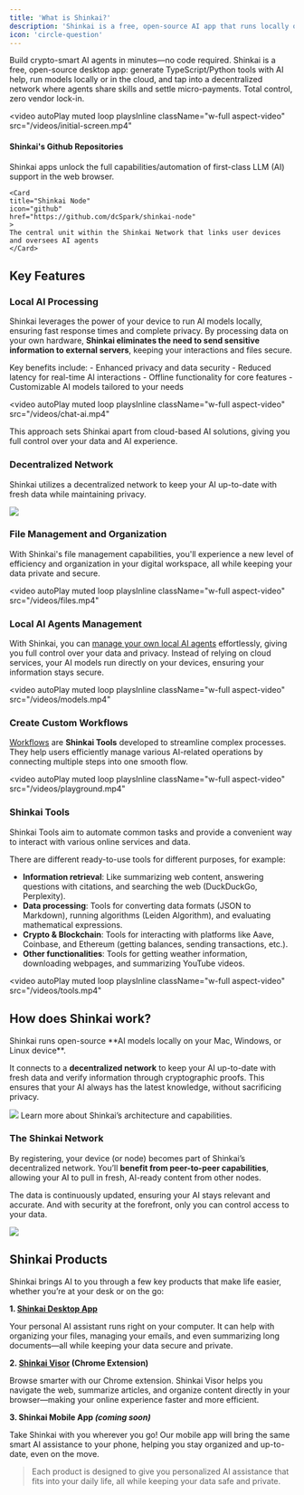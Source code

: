 ```yaml
---
title: 'What is Shinkai?'
description: 'Shinkai is a free, open-source AI app that runs locally on your computer'
icon: 'circle-question'
---
```


Build crypto-smart AI agents in minutes—no code required.
Shinkai is a free, open-source desktop app: generate TypeScript/Python tools with AI help, run models locally or in the cloud, and tap into a decentralized network where agents share skills and settle micro-payments. Total control, zero vendor lock-in.


<video
  autoPlay
  muted
  loop
  playsInline
  className="w-full aspect-video"
  src="/videos/initial-screen.mp4"
></video>

#### Shinkai's Github Repositories

<CardGroup cols={2}>
    <Card 
    title="Shinkai Apps"
    icon="github"
    href="https://github.com/dcSpark/shinkai-apps"
    >
    Shinkai apps unlock the full capabilities/automation of first-class LLM (AI) support in the web browser. 
    </Card>

    <Card
    title="Shinkai Node"
    icon="github"
    href="https://github.com/dcSpark/shinkai-node"
    >
    The central unit within the Shinkai Network that links user devices and oversees AI agents
    </Card>
</CardGroup>


## Key Features

### Local AI Processing

Shinkai leverages the power of your device to run AI models locally, ensuring fast response times and complete privacy. 
By processing data on your own hardware, **Shinkai eliminates the need to send sensitive information to external servers**, keeping your interactions and files secure.

<Note>
Key benefits include:
- Enhanced privacy and data security
- Reduced latency for real-time AI interactions
- Offline functionality for core features
- Customizable AI models tailored to your needs
</Note>

<video
  autoPlay
  muted
  loop
  playsInline
  className="w-full aspect-video"
  src="/videos/chat-ai.mp4"
></video>


<Tip>This approach sets Shinkai apart from cloud-based AI solutions, giving you full control over your data and AI experience.</Tip>

### Decentralized Network
Shinkai utilizes a decentralized network to keep your AI up-to-date with fresh data while maintaining privacy. 

<Frame>
  <img src="/images/subscriptions.jpg" style={{ borderRadius: '0.5rem' }} />
</Frame>

### File Management and Organization

With Shinkai's file management capabilities, you'll experience a new level of efficiency and organization in your digital workspace, all while keeping your data private and secure.

<video
  autoPlay
  muted
  loop
  playsInline
  className="w-full aspect-video"
  src="/videos/files.mp4"
></video>

### Local AI Agents Management
With Shinkai, you can [manage your own local AI agents](/basics/ai-agents) effortlessly, giving you full control over your data and privacy. Instead of relying on cloud services, your AI models run directly on your devices, ensuring your information stays secure.

<video
  autoPlay
  muted
  loop
  playsInline
  className="w-full aspect-video"
  src="/videos/models.mp4"
></video>

### Create Custom Workflows
[Workflows](/advanced/workflows) are **Shinkai Tools** developed to streamline complex processes. 
They help users efficiently manage various AI-related operations by connecting multiple steps into one smooth flow.


<video
  autoPlay
  muted
  loop
  playsInline
  className="w-full aspect-video"
  src="/videos/playground.mp4"
></video>

### Shinkai Tools
Shinkai Tools aim to automate common tasks and provide a convenient way to interact with various online services and data.

There are different ready-to-use tools for different purposes, for example:

- **Information retrieval**: Like summarizing web content, answering questions with citations, and searching the web (DuckDuckGo, Perplexity).
- **Data processing**: Tools for converting data formats (JSON to Markdown), running algorithms (Leiden Algorithm), and evaluating mathematical expressions.
- **Crypto & Blockchain**: Tools for interacting with platforms like Aave, Coinbase, and Ethereum (getting balances, sending transactions, etc.).
- **Other functionalities**: Tools for getting weather information, downloading webpages, and summarizing YouTube videos.

<video
  autoPlay
  muted
  loop
  playsInline
  className="w-full aspect-video"
  src="/videos/tools.mp4"
></video>

## How does Shinkai work?

<Card> 
    <Icon icon="check" size={24}/> Shinkai runs open-source **AI models locally on your Mac, Windows, or Linux device**. 
</Card>

It connects to a **decentralized network** to keep your AI up-to-date with fresh data and verify information through cryptographic proofs. This ensures that your AI always has the latest knowledge, without sacrificing privacy.

<Frame>
  <img src="/images/shinkai-general.svg"  style={{ borderRadius: '0.5rem' }}/>
</Frame>
 <Card 
    title="Shinkai Whitepaper"
    icon="file"
    href="https://download.shinkai.com/Shinkai_Protocol_Whitepaper.pdf"
    >
    Learn more about Shinkai’s architecture and capabilities. 
</Card>

### The Shinkai Network

By registering, your device (or node) becomes part of Shinkai’s decentralized network. You’ll **benefit from peer-to-peer capabilities**, allowing your AI to pull in fresh, AI-ready content from other nodes. 

The data is continuously updated, ensuring your AI stays relevant and accurate. And with security at the forefront, only you can control access to your data.

<Frame>
  <img src="/images/shinkai-network.svg"  style={{ borderRadius: '0.5rem' }}/>
</Frame>



## Shinkai Products

Shinkai brings AI to you through a few key products that make life easier, whether you’re at your desk or on the go:

**1. [Shinkai Desktop App](/quickstart)**

Your personal AI assistant runs right on your computer. It can help with organizing your files, managing your emails, and even summarizing long documents—all while keeping your data secure and private.

**2. [Shinkai Visor](/advanced/visor) (Chrome Extension)**

Browse smarter with our Chrome extension. Shinkai Visor helps you navigate the web, summarize articles, and organize content directly in your browser—making your online experience faster and more efficient.

**3. Shinkai Mobile App _(coming soon)_**

Take Shinkai with you wherever you go! Our mobile app will bring the same smart AI assistance to your phone, helping you stay organized and up-to-date, even on the move.



> Each product is designed to give you personalized AI assistance that fits into your daily life, all while keeping your data safe and private.

